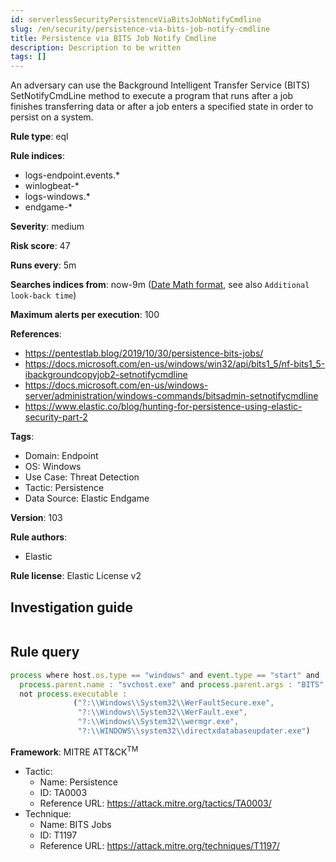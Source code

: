 ```yaml
---
id: serverlessSecurityPersistenceViaBitsJobNotifyCmdline
slug: /en/security/persistence-via-bits-job-notify-cmdline
title: Persistence via BITS Job Notify Cmdline
description: Description to be written
tags: []
---
```


<div id="persistence-via-bits-job-notify-cmdline"></div>

An adversary can use the Background Intelligent Transfer Service (BITS) SetNotifyCmdLine method to execute a program that runs after a job finishes transferring data or after a job enters a specified state in order to persist on a system.

**Rule type**: eql

**Rule indices**: 

* logs-endpoint.events.*
* winlogbeat-*
* logs-windows.*
* endgame-*

**Severity**: medium

**Risk score**: 47

**Runs every**: 5m

**Searches indices from**: now-9m ([Date Math format](((ref))/common-options.html#date-math), see also <DocLink id="serverlessSecurityRulesUiCreate" section="set-the-rules-schedule">`Additional look-back time`</DocLink>)

**Maximum alerts per execution**: 100

**References**: 

* https://pentestlab.blog/2019/10/30/persistence-bits-jobs/
* https://docs.microsoft.com/en-us/windows/win32/api/bits1_5/nf-bits1_5-ibackgroundcopyjob2-setnotifycmdline
* https://docs.microsoft.com/en-us/windows-server/administration/windows-commands/bitsadmin-setnotifycmdline
* https://www.elastic.co/blog/hunting-for-persistence-using-elastic-security-part-2

**Tags**: 

* Domain: Endpoint
* OS: Windows
* Use Case: Threat Detection
* Tactic: Persistence
* Data Source: Elastic Endgame

**Version**: 103

**Rule authors**: 

* Elastic

**Rule license**: Elastic License v2

## Investigation guide

```markdown

```

## Rule query

```js
process where host.os.type == "windows" and event.type == "start" and
  process.parent.name : "svchost.exe" and process.parent.args : "BITS" and
  not process.executable :
              ("?:\\Windows\\System32\\WerFaultSecure.exe",
               "?:\\Windows\\System32\\WerFault.exe",
               "?:\\Windows\\System32\\wermgr.exe",
               "?:\\WINDOWS\\system32\\directxdatabaseupdater.exe")

```

**Framework**: MITRE ATT&CK<sup>TM</sup>

* Tactic:
    * Name: Persistence
    * ID: TA0003
    * Reference URL: https://attack.mitre.org/tactics/TA0003/
* Technique:
    * Name: BITS Jobs
    * ID: T1197
    * Reference URL: https://attack.mitre.org/techniques/T1197/

